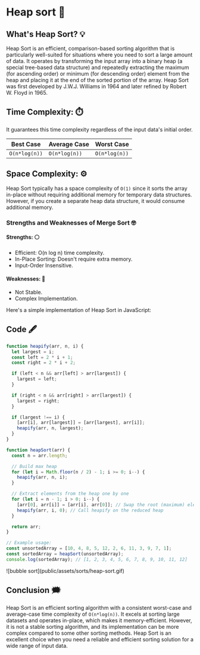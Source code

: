 # Heap sort 🫧 

## What's Heap Sort? 💡
Heap Sort is an efficient, comparison-based sorting algorithm that is 
particularly well-suited for situations where you need to sort a large 
amount of data. It operates by transforming the input array into a binary 
heap (a special tree-based data structure) and repeatedly extracting the maximum 
(for ascending order) or minimum (for descending order) element from the heap and 
placing it at the end of the sorted portion of the array. Heap Sort was first 
developed by J.W.J. Williams in 1964 and later refined by Robert W. Floyd in 1965.

## Time Complexity: ⏱️ 
It guarantees this time complexity regardless of the input data's initial order.

| Best Case  | Average Case  | Worst Case |
| ---------- | ------------- | ---------- |
|   `O(n*log(n))`   |   `O(n*log(n))`    |  `O(n*log(n))`  |

## Space Complexity: ⚙️ 
Heap Sort typically has a space complexity of `O(1)` since it sorts 
the array in-place without requiring additional memory for 
temporary data structures. However, if you create a separate heap 
data structure, it would consume additional memory.


### Strengths and Weaknesses of Merge Sort 🤓
#### Strengths: ⚪️
- Efficient: O(n log n) time complexity.
- In-Place Sorting: Doesn't require extra memory.
- Input-Order Insensitive.

#### Weaknesses: 🔴
- Not Stable.
- Complex Implementation.

Here's a simple implementation of Heap Sort in JavaScript:
## Code 🖋
```js filename="heap-sort.js" copy
function heapify(arr, n, i) {
  let largest = i;
  const left = 2 * i + 1;
  const right = 2 * i + 2;

  if (left < n && arr[left] > arr[largest]) {
    largest = left;
  }

  if (right < n && arr[right] > arr[largest]) {
    largest = right;
  }

  if (largest !== i) {
    [arr[i], arr[largest]] = [arr[largest], arr[i]];
    heapify(arr, n, largest);
  }
}

function heapSort(arr) {
  const n = arr.length;

  // Build max heap
  for (let i = Math.floor(n / 2) - 1; i >= 0; i--) {
    heapify(arr, n, i);
  }

  // Extract elements from the heap one by one
  for (let i = n - 1; i > 0; i--) {
    [arr[0], arr[i]] = [arr[i], arr[0]]; // Swap the root (maximum) element with the last element
    heapify(arr, i, 0); // Call heapify on the reduced heap
  }

  return arr;
}

// Example usage:
const unsortedArray = [10, 4, 8, 5, 12, 2, 6, 11, 3, 9, 7, 1];
const sortedArray = heapSort(unsortedArray);
console.log(sortedArray); // [1, 2, 3, 4, 5, 6, 7, 8, 9, 10, 11, 12]
```

<div className="border border-black rounded-sm">
![bubble sort](public/assets/sorts/heap-sort.gif)
</div>

## Conclusion 🗯️
Heap Sort is an efficient sorting algorithm with a 
consistent worst-case and average-case time complexity 
of `O(n*log(n))`. It excels at sorting large datasets and 
operates in-place, which makes it memory-efficient. 
However, it is not a stable sorting algorithm, and its 
implementation can be more complex compared to some other 
sorting methods. Heap Sort is an excellent choice when you need 
a reliable and efficient sorting solution for a wide range of input data.